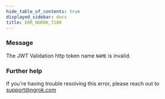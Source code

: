 ```yaml
---
hide_table_of_contents: true
displayed_sidebar: docs
title: ERR_NGROK_7180
---
```


### Message

The JWT Validation http token name `NAME` is invalid.

### Further help

If you're having trouble resolving this error, please reach out to [support@ngrok.com](mailto:support@ngrok.com?subject=Help%20with%20ERR_NGROK_7180)

